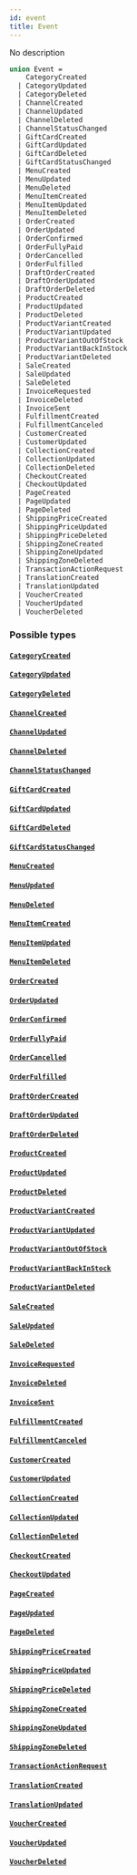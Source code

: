 ```yaml
---
id: event
title: Event
---
```


No description

```graphql
union Event =
    CategoryCreated
  | CategoryUpdated
  | CategoryDeleted
  | ChannelCreated
  | ChannelUpdated
  | ChannelDeleted
  | ChannelStatusChanged
  | GiftCardCreated
  | GiftCardUpdated
  | GiftCardDeleted
  | GiftCardStatusChanged
  | MenuCreated
  | MenuUpdated
  | MenuDeleted
  | MenuItemCreated
  | MenuItemUpdated
  | MenuItemDeleted
  | OrderCreated
  | OrderUpdated
  | OrderConfirmed
  | OrderFullyPaid
  | OrderCancelled
  | OrderFulfilled
  | DraftOrderCreated
  | DraftOrderUpdated
  | DraftOrderDeleted
  | ProductCreated
  | ProductUpdated
  | ProductDeleted
  | ProductVariantCreated
  | ProductVariantUpdated
  | ProductVariantOutOfStock
  | ProductVariantBackInStock
  | ProductVariantDeleted
  | SaleCreated
  | SaleUpdated
  | SaleDeleted
  | InvoiceRequested
  | InvoiceDeleted
  | InvoiceSent
  | FulfillmentCreated
  | FulfillmentCanceled
  | CustomerCreated
  | CustomerUpdated
  | CollectionCreated
  | CollectionUpdated
  | CollectionDeleted
  | CheckoutCreated
  | CheckoutUpdated
  | PageCreated
  | PageUpdated
  | PageDeleted
  | ShippingPriceCreated
  | ShippingPriceUpdated
  | ShippingPriceDeleted
  | ShippingZoneCreated
  | ShippingZoneUpdated
  | ShippingZoneDeleted
  | TransactionActionRequest
  | TranslationCreated
  | TranslationUpdated
  | VoucherCreated
  | VoucherUpdated
  | VoucherDeleted
```

### Possible types

#### [`CategoryCreated`](../../../developer/api-reference/objects/category-created)

#### [`CategoryUpdated`](../../../developer/api-reference/objects/category-updated)

#### [`CategoryDeleted`](../../../developer/api-reference/objects/category-deleted)

#### [`ChannelCreated`](../../../developer/api-reference/objects/channel-created)

#### [`ChannelUpdated`](../../../developer/api-reference/objects/channel-updated)

#### [`ChannelDeleted`](../../../developer/api-reference/objects/channel-deleted)

#### [`ChannelStatusChanged`](../../../developer/api-reference/objects/channel-status-changed)

#### [`GiftCardCreated`](../../../developer/api-reference/objects/gift-card-created)

#### [`GiftCardUpdated`](../../../developer/api-reference/objects/gift-card-updated)

#### [`GiftCardDeleted`](../../../developer/api-reference/objects/gift-card-deleted)

#### [`GiftCardStatusChanged`](../../../developer/api-reference/objects/gift-card-status-changed)

#### [`MenuCreated`](../../../developer/api-reference/objects/menu-created)

#### [`MenuUpdated`](../../../developer/api-reference/objects/menu-updated)

#### [`MenuDeleted`](../../../developer/api-reference/objects/menu-deleted)

#### [`MenuItemCreated`](../../../developer/api-reference/objects/menu-item-created)

#### [`MenuItemUpdated`](../../../developer/api-reference/objects/menu-item-updated)

#### [`MenuItemDeleted`](../../../developer/api-reference/objects/menu-item-deleted)

#### [`OrderCreated`](../../../developer/api-reference/objects/order-created)

#### [`OrderUpdated`](../../../developer/api-reference/objects/order-updated)

#### [`OrderConfirmed`](../../../developer/api-reference/objects/order-confirmed)

#### [`OrderFullyPaid`](../../../developer/api-reference/objects/order-fully-paid)

#### [`OrderCancelled`](../../../developer/api-reference/objects/order-cancelled)

#### [`OrderFulfilled`](../../../developer/api-reference/objects/order-fulfilled)

#### [`DraftOrderCreated`](../../../developer/api-reference/objects/draft-order-created)

#### [`DraftOrderUpdated`](../../../developer/api-reference/objects/draft-order-updated)

#### [`DraftOrderDeleted`](../../../developer/api-reference/objects/draft-order-deleted)

#### [`ProductCreated`](../../../developer/api-reference/objects/product-created)

#### [`ProductUpdated`](../../../developer/api-reference/objects/product-updated)

#### [`ProductDeleted`](../../../developer/api-reference/objects/product-deleted)

#### [`ProductVariantCreated`](../../../developer/api-reference/objects/product-variant-created)

#### [`ProductVariantUpdated`](../../../developer/api-reference/objects/product-variant-updated)

#### [`ProductVariantOutOfStock`](../../../developer/api-reference/objects/product-variant-out-of-stock)

#### [`ProductVariantBackInStock`](../../../developer/api-reference/objects/product-variant-back-in-stock)

#### [`ProductVariantDeleted`](../../../developer/api-reference/objects/product-variant-deleted)

#### [`SaleCreated`](../../../developer/api-reference/objects/sale-created)

#### [`SaleUpdated`](../../../developer/api-reference/objects/sale-updated)

#### [`SaleDeleted`](../../../developer/api-reference/objects/sale-deleted)

#### [`InvoiceRequested`](../../../developer/api-reference/objects/invoice-requested)

#### [`InvoiceDeleted`](../../../developer/api-reference/objects/invoice-deleted)

#### [`InvoiceSent`](../../../developer/api-reference/objects/invoice-sent)

#### [`FulfillmentCreated`](../../../developer/api-reference/objects/fulfillment-created)

#### [`FulfillmentCanceled`](../../../developer/api-reference/objects/fulfillment-canceled)

#### [`CustomerCreated`](../../../developer/api-reference/objects/customer-created)

#### [`CustomerUpdated`](../../../developer/api-reference/objects/customer-updated)

#### [`CollectionCreated`](../../../developer/api-reference/objects/collection-created)

#### [`CollectionUpdated`](../../../developer/api-reference/objects/collection-updated)

#### [`CollectionDeleted`](../../../developer/api-reference/objects/collection-deleted)

#### [`CheckoutCreated`](../../../developer/api-reference/objects/checkout-created)

#### [`CheckoutUpdated`](../../../developer/api-reference/objects/checkout-updated)

#### [`PageCreated`](../../../developer/api-reference/objects/page-created)

#### [`PageUpdated`](../../../developer/api-reference/objects/page-updated)

#### [`PageDeleted`](../../../developer/api-reference/objects/page-deleted)

#### [`ShippingPriceCreated`](../../../developer/api-reference/objects/shipping-price-created)

#### [`ShippingPriceUpdated`](../../../developer/api-reference/objects/shipping-price-updated)

#### [`ShippingPriceDeleted`](../../../developer/api-reference/objects/shipping-price-deleted)

#### [`ShippingZoneCreated`](../../../developer/api-reference/objects/shipping-zone-created)

#### [`ShippingZoneUpdated`](../../../developer/api-reference/objects/shipping-zone-updated)

#### [`ShippingZoneDeleted`](../../../developer/api-reference/objects/shipping-zone-deleted)

#### [`TransactionActionRequest`](../../../developer/api-reference/objects/transaction-action-request)

#### [`TranslationCreated`](../../../developer/api-reference/objects/translation-created)

#### [`TranslationUpdated`](../../../developer/api-reference/objects/translation-updated)

#### [`VoucherCreated`](../../../developer/api-reference/objects/voucher-created)

#### [`VoucherUpdated`](../../../developer/api-reference/objects/voucher-updated)

#### [`VoucherDeleted`](../../../developer/api-reference/objects/voucher-deleted)
